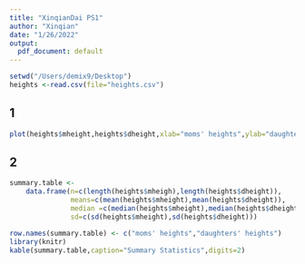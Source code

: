 ```yaml
---
title: "XinqianDai PS1"
author: "Xinqian"
date: "1/26/2022"
output:
  pdf_document: default
---
```



```r
setwd("/Users/demix9/Desktop")
heights <-read.csv(file="heights.csv")
```



## 1

```r
plot(heights$mheight,heights$dheight,xlab="moms' heights",ylab="daughters' heights")
```
## 2
```r
summary.table <- 
    data.frame(n=c(length(heights$mheigh),length(heights$dheight)),
               means=c(mean(heights$mheight),mean(heights$dheight)),
               median =c(median(heights$mheight),median(heights$dheight)),
               sd=c(sd(heights$mheight),sd(heights$dheight)))

row.names(summary.table) <- c("moms' heights","daughters' heights")
library(knitr)
kable(summary.table,caption="Summary Statistics",digits=2)
```